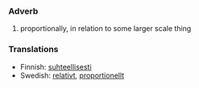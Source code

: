 ===Adverb===
#proportionally, in relation to some larger scale thing

===Translations===
*Finnish: [[suhteellisesti]]
*Swedish: [[relativt]], [[proportionellt]]